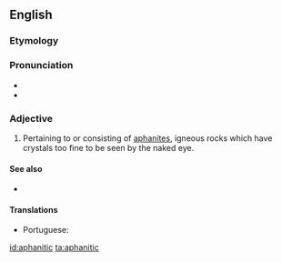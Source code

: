 ==English==

===Etymology===
{{suffix|aphanite|ic|lang=en}}

===Pronunciation===
* {{IPA|æfəˈnɪtɪk|lang=en}}
* {{rhymes|ɪtɪk|lang=en}}

===Adjective===
{{en-adj}}

# {{label|en|geology}} Pertaining to or consisting of [[aphanite]]s, igneous rocks which have crystals too fine to be seen by the naked eye.

====See also====
* {{pedialite|aphanite}}

====Translations====
{{trans-top|having crystals too fine to be seen by the naked eye}}
* Portuguese: {{t|pt|afanítico}}
{{trans-mid}}
{{trans-bottom}}

[[id:aphanitic]]
[[ta:aphanitic]]
